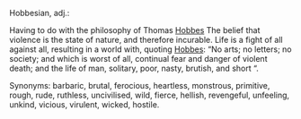 {{msg:Vfd}} 

Hobbesian, adj.:

Having to do with the philosophy of Thomas [[Hobbes]] The belief that violence is the state of nature, and therefore incurable. Life is a fight of all against all, resulting in a world with, quoting [[Hobbes]]: “No arts; no letters; no society; and which is worst of all, continual fear and danger of violent death; and the life of man, solitary, poor, nasty, brutish, and short “. 

Synonyms: barbaric, brutal, ferocious, heartless, monstrous, primitive, rough, rude, ruthless, uncivilised, wild, fierce, hellish, revengeful, unfeeling, unkind, vicious, virulent, wicked, hostile.